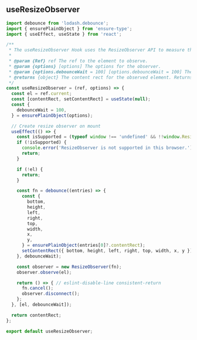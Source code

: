 ## useResizeObserver

```js
import debounce from 'lodash.debounce';
import { ensurePlainObject } from 'ensure-type';
import { useEffect, useState } from 'react';

/**
 * The useResizeObserver Hook uses the ResizeObserver API to measure the size of a DOM element.
 *
 * @param {Ref} ref The ref to the element to observe.
 * @param {options} [options] The options for the observer.
 * @param {options.debounceWait = 100] [options.debounceWait = 100] The debounce wait time.
 * @returns {object} The content rect for the observed element. Returns null if the element is not observed.
 */
const useResizeObserver = (ref, options) => {
  const el = ref.current;
  const [contentRect, setContentRect] = useState(null);
  const {
    debounceWait = 100,
  } = ensurePlainObject(options);

  // Create resize observer on mount
  useEffect(() => {
    const isSupported = (typeof window !== 'undefined' && !!window.ResizeObserver);
    if (!isSupported) {
      console.error('ResizeObserver is not supported in this browser.');
      return;
    }

    if (!el) {
      return;
    }

    const fn = debounce((entries) => {
      const {
        bottom,
        height,
        left,
        right,
        top,
        width,
        x,
        y,
      } = ensurePlainObject(entries[0]?.contentRect);
      setContentRect({ bottom, height, left, right, top, width, x, y });
    }, debounceWait);

    const observer = new ResizeObserver(fn);
    observer.observe(el);

    return () => { // eslint-disable-line consistent-return
      fn.cancel();
      observer.disconnect();
    };
  }, [el, debounceWait]);

  return contentRect;
};

export default useResizeObserver;
```
